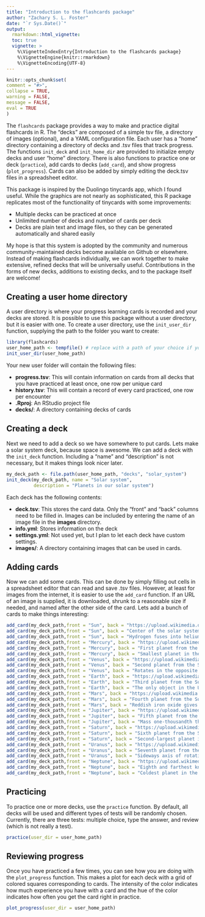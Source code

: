 ```yaml
---
title: "Introduction to the flashcards package"
author: "Zachary S. L. Foster"
date: "`r Sys.Date()`"
output:
  rmarkdown::html_vignette:
  toc: true
  vignette: >
    %\VignetteIndexEntry{Introduction to the flashcards package}
    %\VignetteEngine{knitr::rmarkdown}
    %\VignetteEncoding{UTF-8}
---
```


```r
knitr::opts_chunk$set(
comment = "#>",
collapse = TRUE,
warning = FALSE,
message = FALSE,
eval = TRUE
)
```

The `flashcards` package provides a way to make and practice digital flashcards in R.
The "decks" are composed of a simple tsv file, a directory of images (optional), and a YAML configuration file.
Each user has a "home" directory containing a directory of decks and .tsv files that track progress.
The functions `init_deck` and `init_home_dir` are provided to initialize empty decks and user "home" directory.
There is also functions to practice one or deck (`practice`), add cards to decks (`add_card`), and show progress (`plot_progress`). 
Cards can also be added by simply editing the deck.tsv files in a spreadsheet editor.

This package is inspired by the Duolingo tinycards app, which I found useful.
While the graphics are not nearly as sophisticated, this R package replicates most of the functionality of tinycards with some improvements:

* Multiple decks can be practiced at once
* Unlimited number of decks and number of cards per deck
* Decks are plain text and image files, so they can be generated automatically and shared easily

My hope is that this system is adopted by the community and numerous community-maintained decks become available on Github or elsewhere.
Instead of making flashcards individually, we can work together to make extensive, refined decks that will be universally useful.
Contributions in the forms of new decks, additions to existing decks, and to the package itself are welcome!

## Creating a user home directory

A user directory is where your progress learning cards is recorded and your decks are stored.
It is possible to use this package without a user directory, but it is easier with one.
To create a user directory, use the `init_user_dir` function, supplying the path to the folder you want
to create:

```r
library(flashcards)
user_home_path <- tempfile() # replace with a path of your choice if you want
init_user_dir(user_home_path)
```

Your new user folder will contain the following files:

* **progress.tsv**: This will contain information on cards from all decks that you have practiced at least once, one row per unique card
* **history.tsv**: This will contain a record of every card practiced, one row per encounter
* **<user dir name>.Rproj**: An RStudio project file
* **decks/**: A directory containing decks of cards

## Creating a deck

Next we need to add a deck so we have somewhere to put cards.
Lets make a solar system deck, because space is awesome. 
We can add a deck with the `init_deck` function.
Including a "name" and "description" is not necessary, but it makes things look nicer later.

```r
my_deck_path <- file.path(user_home_path, "decks", "solar_system")
init_deck(my_deck_path, name = "Solar system",
          description = "Planets in our solar system")
```

Each deck has the following contents:

* **deck.tsv**: This stores the card data. Only the "front" and "back" columns need to be filled in. Images can be included by entering the name of an image file in the **images** directory.
* **info.yml**: Stores information on the deck
* **settings.yml**: Not used yet, but I plan to let each deck have custom settings.
* **images/**: A directory containing images that can be used in cards.

## Adding cards

Now we can add some cards.
This can be done by simply filling out cells in a spreadsheet editor that can read and save .tsv files.
However, at least for images from the internet, it is easier to use the `add_card` function.
If an URL of an image is supplied, it is downloaded, shrunk to a reasonable size if needed, and named after the other side of the card.
Lets add a bunch of cards to make things interesting:

```r
add_card(my_deck_path,front = "Sun", back = "https://upload.wikimedia.org/wikipedia/commons/f/fb/Sun_in_February_%28black_version%29.jpg", source = "HalloweenNight")
add_card(my_deck_path,front = "Sun", back = "Center of the solar system")
add_card(my_deck_path,front = "Sun", back = "Hydrogen fuses into helium here")
add_card(my_deck_path,front = "Mercury", back = "https://upload.wikimedia.org/wikipedia/commons/thumb/d/d9/Mercury_in_color_-_Prockter07-edit1.jpg/600px-Mercury_in_color_-_Prockter07-edit1.jpg", source = "NASA/JPL")
add_card(my_deck_path,front = "Mercury", back = "First planet from the Sun")
add_card(my_deck_path,front = "Mercury", back = "Smallest planet in the solar system")
add_card(my_deck_path,front = "Venus", back = "https://upload.wikimedia.org/wikipedia/commons/e/e5/Venus-real_color.jpg", source = "Ricardo Nunes")
add_card(my_deck_path,front = "Venus", back = "Second planet from the Sun")
add_card(my_deck_path,front = "Venus", back = "Rotates in the opposite direction to most other planets")
add_card(my_deck_path,front = "Earth", back = "https://upload.wikimedia.org/wikipedia/commons/thumb/9/97/The_Earth_seen_from_Apollo_17.jpg/599px-The_Earth_seen_from_Apollo_17.jpg", source = "NASA")
add_card(my_deck_path,front = "Earth", back = "Third planet from the Sun")
add_card(my_deck_path,front = "Earth", back = "The only object in the Universe known to harbor life")
add_card(my_deck_path,front = "Mars", back = "https://upload.wikimedia.org/wikipedia/commons/thumb/0/02/OSIRIS_Mars_true_color.jpg/600px-OSIRIS_Mars_true_color.jpg", source = "ESA")
add_card(my_deck_path,front = "Mars", back = "Fourth planet from the Sun")
add_card(my_deck_path,front = "Mars", back = "Reddish iron oxide gives it a reddish appearance")
add_card(my_deck_path,front = "Jupiter", back = "https://upload.wikimedia.org/wikipedia/commons/2/2b/Jupiter_and_its_shrunken_Great_Red_Spot.jpg")
add_card(my_deck_path,front = "Jupiter", back = "Fifth planet from the Sun")
add_card(my_deck_path,front = "Jupiter", back = "Mass one-thousandth that of the Sun")
add_card(my_deck_path,front = "Saturn", back = "https://upload.wikimedia.org/wikipedia/commons/c/c7/Saturn_during_Equinox.jpg", source = "NASA")
add_card(my_deck_path,front = "Saturn", back = "Sixth planet from the Sun")
add_card(my_deck_path,front = "Saturn", back = "Second-largest planet in the Solar System")
add_card(my_deck_path,front = "Uranus", back = "https://upload.wikimedia.org/wikipedia/commons/3/3d/Uranus2.jpg", source = "NASA")
add_card(my_deck_path,front = "Uranus", back = "Seventh planet from the Sun")
add_card(my_deck_path,front = "Uranus", back = "Sideways axis of rotation")
add_card(my_deck_path,front = "Neptune", back = "https://upload.wikimedia.org/wikipedia/commons/thumb/4/41/Neptune_Full_%28cropped%29.jpg/1024px-Neptune_Full_%28cropped%29.jpg")
add_card(my_deck_path,front = "Neptune", back = "Eighth and farthest known planet from the Sun")
add_card(my_deck_path,front = "Neptune", back = "Coldest planet in the Solar System")
```


## Practicing

To practice one or more decks, use the `practice` function. 
By default, all decks will be used and different types of tests will be randomly chosen.
Currently, there are three tests: multiple choice, type the answer, and review (which is not really a test).

```r
practice(user_dir = user_home_path)
```


## Reviewing progress

Once you have practiced a few times, you can see how you are doing with the `plot_progress` function.
This makes a plot for each deck with a grid of colored squares corresponding to cards.
The intensity of the color indicates how much experience you have with a card and the hue of the color indicates how often you get the card right in practice.

```r
plot_progress(user_dir = user_home_path)
```

